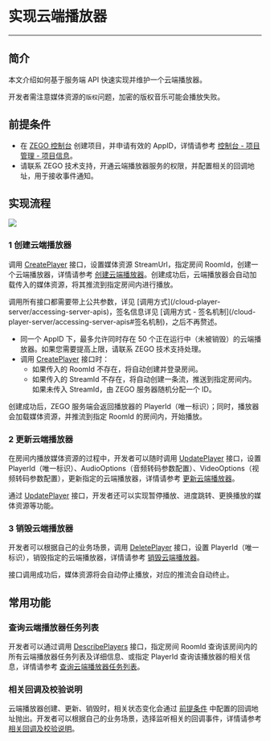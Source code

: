 # 实现云端播放器

- - -

## 简介

本文介绍如何基于服务端 API 快速实现并维护一个云端播放器。

<Warning title="注意">

开发者需注意媒体资源的`版权`问题，加密的版权音乐可能会播放失败。
</Warning>

## 前提条件

- 在 [ZEGO 控制台](https://console.zego.im) 创建项目，并申请有效的 AppID，详情请参考 [控制台 - 项目管理 - 项目信息](https://doc-zh.zego.im/article/12107)。
- 请联系 ZEGO 技术支持，开通云端播放器服务的权限，并配置相关的回调地址，用于接收事件通知。

## 实现流程

<Frame width="512" height="auto" caption=""><img src="https://doc-media.zego.im/sdk-doc/Pics/ZegoCloudPlayer/CloudPlayer_seq.png" /></Frame>

### 1 创建云端播放器

调用 [CreatePlayer](/cloud-player-server/create-player) 接口，设置媒体资源 StreamUrl，指定房间 RoomId，创建一个云端播放器，详情请参考 [创建云端播放器](/cloud-player-server/create-player)。创建成功后，云端播放器会自动加载传入的媒体资源，将其推流到指定房间内进行播放。

<Warning title="注意">
调用所有接口都需要带上公共参数，详见 [调用方式](/cloud-player-server/accessing-server-apis)，签名信息详见 [调用方式 - 签名机制](/cloud-player-server/accessing-server-apis#签名机制)，之后不再赘述。
</Warning>

<Warning title="注意">

- 同一个 AppID 下，最多允许同时存在 50 个正在运行中（未被销毁）的云端播放器。如果您需要提高上限，请联系 ZEGO 技术支持处理。
- 调用 [CreatePlayer](/cloud-player-server/create-player) 接口时：
    - 如果传入的 RoomId 不存在，将自动创建并登录房间。
    - 如果传入的 StreamId 不存在，将自动创建一条流，推送到指定房间内。如果未传入 StreamId，由 ZEGO 服务器随机分配一个 ID。
</Warning>

创建成功后，ZEGO 服务端会返回播放器的 PlayerId（唯一标识）；同时，播放器会加载媒体资源，并推流到指定 RoomId 的房间内，开始播放。

### 2 更新云端播放器

在房间内播放媒体资源的过程中，开发者可以随时调用 [UpdatePlayer](/cloud-player-server/update-player) 接口，设置 PlayerId（唯一标识）、AudioOptions（音频转码参数配置）、VideoOptions（视频转码参数配置），更新指定的云端播放器，详情请参考 [更新云端播放器](/cloud-player-server/update-player)。

通过 [UpdatePlayer](/cloud-player-server/update-player) 接口，开发者还可以实现暂停播放、进度跳转、更换播放的媒体资源等功能。

### 3 销毁云端播放器

开发者可以根据自己的业务场景，调用 [DeletePlayer](/cloud-player-server/delete-player) 接口，设置 PlayerId（唯一标识），销毁指定的云端播放器，详情请参考 [销毁云端播放器](/cloud-player-server/delete-player)。

接口调用成功后，媒体资源将会自动停止播放，对应的推流会自动终止。

## 常用功能

### 查询云端播放器任务列表

开发者可以通过调用 [DescribePlayers](/cloud-player-server/describe-players) 接口，指定房间 RoomId 查询该房间内的所有云端播放器任务列表及详细信息、或指定 PlayerId 查询该播放器的相关信息，详情请参考 [查询云端播放器任务列表](/cloud-player-server/describe-players)。

### 相关回调及校验说明

云端播放器创建、更新、销毁时，相关状态变化会通过 [前提条件](#前提条件) 中配置的回调地址抛出。开发者可以根据自己的业务场景，选择监听相关的回调事件，详情请参考 [相关回调及校验说明](/cloud-player-server/callback/callback)。
